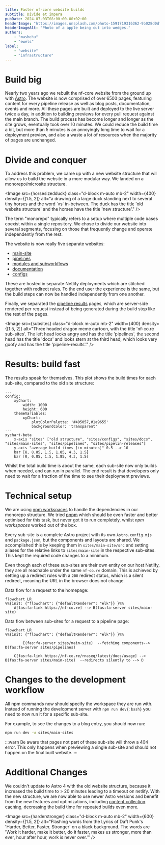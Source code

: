 ```yaml
---
title: Faster nf-core website builds
subtitle: Divide et impera
pubDate: 2024-07-03T08:00:00.00+02:00
headerImage: "https://images.unsplash.com/photo-1591719316362-9b028d0df864"
headerImageAlt: "Photo of a apple being cut into wedges."
authors:
    - "mashehu"
    - "ewels"
label:
    - "website"
    - "infrastructure"
---
```



# Build big

Nearly two years ago we rebuilt the nf-core website from the ground up with [Astro](https://Astro.build/). The website is now comprised of over 6500 pages, featuring content for every pipeline release as well as blog posts, documentation, events and more. All these pages are built and deployed to the live server twice a day, in addition to building previews for every pull request against the main branch. The build process has become longer and longer as the site grows, eventually took over 10 minutes. We could reduce the build time a bit, but more than 5 minutes is an annoyingly long time to wait for a deployment preview, and also a waste a lot of resources when the majority of pages are unchanged.

# Divide and conquer

To address this problem, we came up with a new website structure that will allow us to build the website in a more
modular way. We landed on a monorepo/microsite structure.

<Image
    src={horsesizedduck}
    class="d-block m-auto mb-2"
    width={400}
    density={[1.5, 2]}
    alt="a drawing of a large duck standing next to several tiny horses and the word 'vs' in-between.
    The duck has the title 'old website structure' and the horses have the title 'new structure'."
/>

The term "monorepo" typically refers to a setup where multiple code bases coexist within a single repository. We chose to divide our website into several segments, focusing on those that frequently change and operate independently from the rest.

The website is now really five separate websites:

- [main-site](https://github.com/nf-core/website/tree/main/sites/main-site)
- [pipelines](https://github.com/nf-core/website/tree/main/sites/pipelines)
- [modules and subworkflows](https://github.com/nf-core/website/tree/main/sites/modules-subworkflows)
- [documentation](https://github.com/nf-core/website/tree/main/sites/docs)
- [configs](https://github.com/nf-core/website/tree/main/sites/configs)

These are hosted in separate Netlify deployments which are stitched together with redirect rules. To the end user the experience is the same, but the build steps can now be handled independently from one another.

Finally, we separated the [pipeline results](https://github.com/nf-core/website/tree/main/sites/pipeline-results) pages, which are server-side rendered per request instead of being generated during the build step like the rest of the pages.

<Image
    src={subsites}
    class="d-block m-auto mb-2"
    width={400}
    density={[1.5, 2]}
    alt="Three headed dragon meme cartoon, with the title 'nf-co.re sub-sites'. The left head looks angry and has the title 'pipelines', the second head has the title 'docs' and looks stern at the third head, which looks very goofy and has the title 'pipeline-results'."
/>

# Results: build fast

The results speak for themselves. This plot shows the build times for each sub-site, compared to the old site structure:

```mermaid
---
config:
    xyChart:
        width: 1000
        height: 600
    themeVariables:
        xyChart:
            plotColorPalette: '#495057,#1a9655'
            backgroundColor: 'transparent'
---
xychart-beta
    x-axis "sites" ["old structure", "sites/configs", "sites/docs", "sites/main-sites", "sites/pipelines", "sites/pipelin-releases"]
    y-axis "average build times [in minutes]" 0.5 --> 10
    bar [8, 0.85, 1.5, 1.85, 4.3, 1.5]
    bar [0, 0.85, 1.5, 1.85, 4.3, 1.5]
```

Whilst the total build time is about the same, each sub-site now only builds when needed, and can run in parallel. The end result is that developers only need to wait for a fraction of the time to see their deployment previews.

# Technical setup

We are using [npm workspaces](https://docs.npmjs.com/cli/v7/using-npm/workspaces) to handle the dependencies in our monorepo structure.
We tried [pnpm](https://pnpm.io/) which should be even faster and better optimised for this task, but never got it to run
completely, whilst _npm workspaces_ worked out of the box.

Every sub-site is a complete Astro project with its own `Astro.config.mjs` and `package.json`,
but the components and layouts are shared.
We accomplished this by keeping them in `sites/main-site/src` and setting aliases for the relative links
to `sites/main-site` in the respective sub-sites. This kept the required code changes to a minimum.

Even though each of these sub-sites are their own entity on our host Netlify, they are all reachable under
the same `nf-co.re` domain. This is achieved by setting up a redirect rules with a `200` redirect status,
which is a silent redirect, meaning the URL in the browser does not change.

Data flow for a request to the homepage:

```mermaid
flowchart LR
%%{init: {"flowchart": {"defaultRenderer": "elk"}} }%%
    A[fas:fa-link https://nf-co.re] --> B(fas:fa-server sites/main-site)
```

Data flow between sub-sites for a request to a pipeline page:

```mermaid
flowchart LR
%%{init: {"flowchart": {"defaultRenderer": "elk"}} }%%

        E(fas:fa-server sites/main-site)  --fetching components--> D(fas:fa-server sites/pipelines)

    C[fas:fa-link https://nf-co.re/rnaseq/latest/docs/usage] --> B(fas:fa-server sites/main-site)  --redirects silently to --> D
```

# Changes to the development workflow

All npm commands now should specify the workspace they are run with.
Instead of running the development server with `npm run dev{:bash}` you need to now run it for a specific sub-site.

For example, to see the changes to a blog entry, you should now run:

```bash
npm run dev -w sites/main-sites
```

:::warn
Be aware that pages not part of these sub-site will throw a 404 error.
This only happens when previewing a single sub-site and should not happen on the final built website.
:::

# Additional Changes

We couldn't update to Astro 4 with the old website structure, because it increased the build time to > 20 minutes leading to a timeout on netlify. With the new structure, we are now able to use newer Astro versions and benefit from the new features and optimizations, including [content collection caching](https://Astro.build/blog/Astro-350/#content-collections-build-cache-experimental), decreasing the build time for repeated builds even more.

<Image
    src={harderstronger}
    class="d-block m-auto mb-2"
    width={600}
    density={[1.5, 2]}
    alt="Flashing words from the Lyrics of Daft Punk's 'Harder, Better, Faster, Stronger' on a black background. The words are 'Work it harder, make it better, do it faster, makes us stronger, more than ever, hour after hour, work is never over.'"
/>
